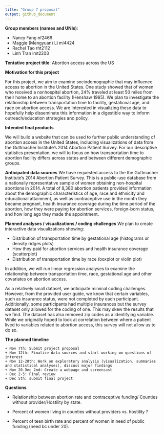 ```yaml
---
title: "Group 7 proposal"
output: github_document
---
```



**Group members (names and UNIs)**:  

*   Nancy Fang nf2466  
*   Maggie (Mengyuan) Li ml4424  
*   Rachel Tao rht2112  
*   Linh Tran lmt2203  


**Tentative project title**: Abortion access across the US

**Motivation for this project** 

For this project, we aim to examine sociodemographic that may influence access to abortion in the United States. One study showed that of women who received a nonhospital abortion, 24% traveled at least 50 miles from their home to an abortion facility (Henshaw 1995). We plan to investigate the relationship between transportation time to facility, gestational age, and race on abortion access. We are interested in visualizing these data to hopefully help disseminate this information in a digestible way to inform outreach/education strategies and policy. 

**Intended final products** 

We will build a website that can be used to further public understanding of abortion access in the United States, including visualizations of data from the Guttmacher Institute's 2014 Abortion Patient Survey. For our descriptive statistics presentation, we will to focus on how transportation time to abortion facility differs across states and between different demographic groups. 

**Anticipated data sources** 
We have requested access to the the Guttmacher Institute's 2014 Abortion Patient Survey. This is a public-use database from a nationally representative sample of women obtaining non-hospital abortions in 2014. A total of 8,380 abortion patients provided information about the demographic characteristics of age, race and ethnicity and educational attainment, as well as contraceptive use in the month they became pregnant, health insurance coverage during the time period of the abortion, how they were paying for abortion services, foreign-born status, and how long ago they made the appointment.

**Planned analyses / visualizations / coding challenges** 
We plan to create interactive data visualizations showing:

*   Distribution of transportation time by gestational age (histograms or density ridges plots)
*   How they paid for abortion services and health insurance coverage (scatterplot)
*   Distribution of transportation time by race (boxplot or violin plot)

In addition, we will run linear regression analyses to examine the relationship between transportation time, race, gestational age and other covariates on abortion access.

As a relatively small dataset, we anticipate minimal coding challenges. However, from the provided user guide, we know that certain variables, such as insurance status, were not completed by each participant. Additionally, some participants had multiple insurances but the survey dataset only allowed for the coding of one. This may skew the results that we find. The dataset has also removed zip codes as a identifying variable. While we originally hoped to look at correlation between where a patient lived to variables related to abortion access, this survey will not allow us to do so.

**The planned timeline** 

    + Nov 7th: Submit project proposal
    + Nov 12th: Finalize data sources and start working on questions of interest
    + Nov 12-20th: Work on exploratory analysis (visualization, summaries and statistical analyses), discuss major findings
    + Nov 20-Dec 2nd: Create a webpage and screencast
    + Dec 2-5: Final review 
    + Dec 5th: submit final project
    
**Questions**

*  Relationship between abortion rate and contraceptive funding/ Counties without provider/Hostility by state.

*  Percent of women living in counties without providers vs. hostility ?

*  Percent of teen birth rate and percent of women in need of public funding (need bc under 20).


